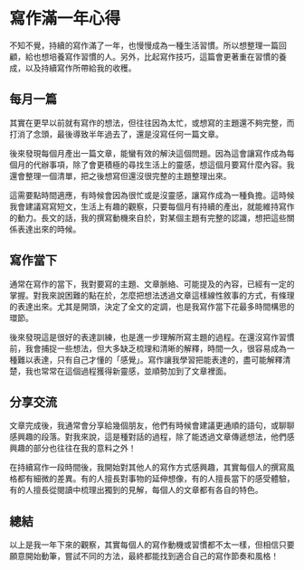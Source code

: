 # 寫作滿一年心得

不知不覺，持續的寫作滿了一年，也慢慢成為一種生活習慣。所以想整理一篇回顧，給也想培養寫作習慣的人。另外，比起寫作技巧，這篇會更著重在習慣的養成，以及持續寫作所帶給我的收穫。

## 每月一篇

其實在更早以前就有寫作的想法，但往往因為太忙，或想寫的主題還不夠完整，而打消了念頭，最後導致半年過去了，還是沒寫任何一篇文章。

後來發現每個月產出一篇文章，能蠻有效的解決這個問題。因為這會讓寫作成為每個月的代辦事項，除了會更積極的尋找生活上的靈感，想這個月要寫什麼內容。我還會整理一個清單，把之後想寫但還沒很完整的主題整理出來。

這需要點時間適應，有時候會因為很忙或是沒靈感，讓寫作成為一種負擔。這時候我會建議寫寫短文，生活上有趣的觀察，只要每個月有持續的產出，就能維持寫作的動力。長文的話，我的撰寫動機來自於，對某個主題有完整的認識，想把這些關係表達出來的時候。

## 寫作當下

通常在寫作的當下，我對要寫的主題、文章脈絡、可能提及的內容，已經有一定的掌握。對我來說困難的點在於，怎麼把想法透過文章這樣線性敘事的方式，有條理的表達出來。尤其是開頭，決定了全文的定調，也是我寫作當下花最多時間構思的環節。

後來發現這是很好的表達訓練，也是進一步理解所寫主題的過程。在還沒寫作習慣前，我會捕捉一些想法，但大多缺乏梳理和清晰的解釋，時間一久，很容易成為一種難以表達，只有自己才懂的「感覺」。寫作讓我學習把能表達的，盡可能解釋清楚，我也常常在這個過程獲得新靈感，並順勢加到了文章裡面。

## 分享交流

文章完成後，我通常會分享給幾個朋友，他們有時候會建議更通順的語句，或聊聊感興趣的段落。對我來說，這是種對話的過程，除了能透過文章傳遞想法，他們感興趣的部分也往往在我的意料之外！

在持續寫作一段時間後，我開始對其他人的寫作方式感興趣，其實每個人的撰寫風格都有細微的差異。有的人擅長對事物的延伸想像，有的人擅長當下的感受體驗，有的人擅長從閱讀中梳理出獨到的見解，每個人的文章都有各自的特色。

## 總結

以上是我一年下來的觀察，其實每個人的寫作動機或習慣都不太一樣，但相信只要願意開始動筆，嘗試不同的方法，最終都能找到適合自己的寫作節奏和風格！

